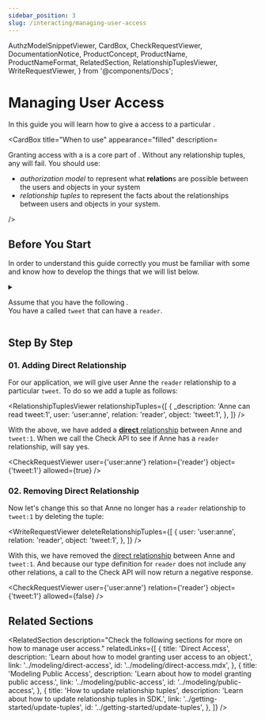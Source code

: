 ```yaml
---
sidebar_position: 3
slug: /interacting/managing-user-access
---
```


  AuthzModelSnippetViewer,
  CardBox,
  CheckRequestViewer,
  DocumentationNotice,
  ProductConcept,
  ProductName,
  ProductNameFormat,
  RelatedSection,
  RelationshipTuplesViewer,
  WriteRequestViewer,
} from '@components/Docs';

# Managing User Access

<DocumentationNotice />

In this guide you will learn how to give a <ProductConcept section="what-is-a-user" linkName="user" /> access to a particular <ProductConcept section="what-is-an-object" linkName="object" />.

<CardBox title="When to use" appearance="filled" description=<div>

Granting access with a _<ProductConcept section="what-is-a-relationship-tuple" linkName="relationship tuple" />_ is a core part of <ProductName format={ProductNameFormat.ShortForm}/>. Without any relationship tuples, any _<ProductConcept section="what-is-a-check-request" linkName="check" />_ will fail. You should use:

- _authorization model_ to represent what **relation**s are possible between the users and objects in your system
- _relationship tuples_ to represent the facts about the relationships between users and objects in your system.

</div> />

## Before You Start

In order to understand this guide correctly you must be familiar with some <ProductConcept /> and know how to develop the things that we will list below.

<details>
<summary>

Assume that you have the following <ProductConcept section="what-is-an-authorization-model" linkName="authorization model" />.<br />
You have a <ProductConcept section="what-is-a-type" linkName="type" /> called `tweet` that can have a `reader`.

</summary>

<AuthzModelSnippetViewer
  configuration={{
    schema_version: '1.1',
    type_definitions: [
      {
        type: 'user',
      },
      {
        type: 'tweet',
        relations: {
          reader: {
            this: {},
          },
        },
        metadata: {
          relations: {
            reader: { directly_related_user_types: [{ type: 'user' }] },
          },
        },
      },
    ],
  }}
/>

<hr />

In addition, you will need to know the following:

### Direct Access

You need to know how to create an authorization model and create a relationship tuple to grant a user access to an object. [Learn more →](../modeling/direct-access.mdx)

### <ProductName format={ProductNameFormat.ShortForm}/> Concepts

- A <ProductConcept section="what-is-a-type" linkName="Type" />: a class of objects that have similar characteristics
- A <ProductConcept section="what-is-a-user" linkName="User" />: an entity in the system that can be related to an object
- A <ProductConcept section="what-is-a-relation" linkName="Relation" />: is a string defined in the type definition of an authorization model that defines the possibility of a relationship between an object of the same type as the type definition and a user in the system
- An <ProductConcept section="what-is-an-object" linkName="Object" />: represents an entity in the system. Users' relationships to it can be define through relationship tuples and the authorization model
- A <ProductConcept section="what-is-a-relationship-tuple" linkName="Relationship Tuple" />: a grouping consisting of a user, a relation and an object stored in <ProductName format={ProductNameFormat.ShortForm}/>

</details>

## Step By Step

### 01. Adding Direct Relationship

For our application, we will give user Anne the `reader` relationship to a particular `tweet`. To do so we add a tuple as follows:

<RelationshipTuplesViewer
  relationshipTuples={[
    {
      _description: 'Anne can read tweet:1',
      user: 'user:anne',
      relation: 'reader',
      object: 'tweet:1',
    },
  ]}
/>

With the above, we have added a [**direct** relationship](../modeling/building-blocks/direct-relationships.mdx) between Anne and `tweet:1`. When we call the Check API to see if Anne has a `reader` relationship, <ProductName format={ProductNameFormat.ShortForm}/> will say yes.

<CheckRequestViewer user={'user:anne'} relation={'reader'} object={'tweet:1'} allowed={true} />

### 02. Removing Direct Relationship

Now let's change this so that Anne no longer has a `reader` relationship to `tweet:1` by deleting the tuple:

<WriteRequestViewer
  deleteRelationshipTuples={[
    {
      user: 'user:anne',
      relation: 'reader',
      object: 'tweet:1',
    },
  ]}
/>

With this, we have removed the [direct relationship](../modeling/building-blocks/direct-relationships.mdx) between Anne and `tweet:1`. And because our type definition for `reader` does not include any other relations, a call to the Check API will now return a negative response.

<CheckRequestViewer user={'user:anne'} relation={'reader'} object={'tweet:1'} allowed={false} />

## Related Sections

<RelatedSection
  description="Check the following sections for more on how to manage user access."
  relatedLinks={[
    {
      title: 'Direct Access',
      description: 'Learn about how to model granting user access to an object.',
      link: '../modeling/direct-access',
      id: '../modeling/direct-access.mdx',
    },
    {
      title: 'Modeling Public Access',
      description: 'Learn about how to model granting public access.',
      link: '../modeling/public-access',
      id: '../modeling/public-access',
    },
    {
      title: 'How to update relationship tuples',
      description: 'Learn about how to update relationship tuples in SDK.',
      link: '../getting-started/update-tuples',
      id: '../getting-started/update-tuples',
    },
  ]}
/>
